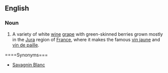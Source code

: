 ==English==
===Noun===
{{en-noun|-}}
# A variety of white [[wine]] [[grape]] with green-skinned berries grown mostly in the [[Jura]] region of [[France]], where it makes the famous [[vin jaune]] and [[vin de paille]]. 

====Synonyms===
*[[Savagnin Blanc]]